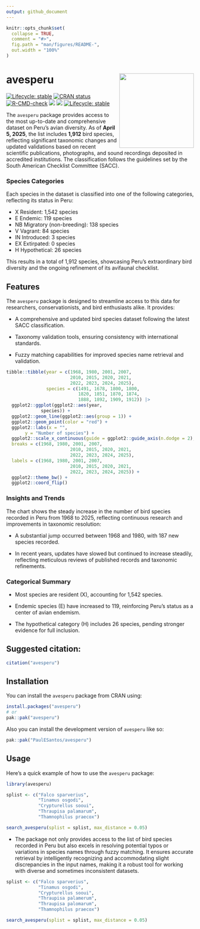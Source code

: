 ```yaml
---
output: github_document
---
```


<!-- README.md is generated from README.Rmd. Please edit that file -->


```r
knitr::opts_chunk$set(
  collapse = TRUE,
  comment = "#>",
  fig.path = "man/figures/README-",
  out.width = "100%"
)
```

# avesperu <a href='https://github.com/PaulESantos/avesperu'><img src='man/figures/avesperu.svg' align="right" height="200" width="200" /></a>


<!-- badges: start -->
[![Lifecycle: stable](https://img.shields.io/badge/lifecycle-stable-green.svg)](https://lifecycle.r-lib.org/articles/stages.html#stable)
[![CRAN status](https://www.r-pkg.org/badges/version/avesperu)](https://CRAN.R-project.org/package=avesperu)
[![R-CMD-check](https://github.com/PaulESantos/avesperu/actions/workflows/R-CMD-check.yaml/badge.svg)](https://github.com/PaulESantos/avesperu/actions/workflows/R-CMD-check.yaml)
[![](http://cranlogs.r-pkg.org/badges/grand-total/avesperu?color=green)](https://cran.r-project.org/package=avesperu)
[![](http://cranlogs.r-pkg.org/badges/last-week/avesperu?color=green)](https://cran.r-project.org/package=avesperu)
[![Lifecycle: stable](https://img.shields.io/badge/lifecycle-stable-brightgreen.svg)](https://lifecycle.r-lib.org/articles/stages.html#stable)
<!-- badges: end -->

The `avesperu` package provides access to the most up-to-date and comprehensive dataset on Peru's avian diversity. As of **April 5, 2025**, the list includes **1,912** bird species, reflecting significant taxonomic changes and updated validations based on recent scientific publications, photographs, and sound recordings deposited in accredited institutions. The classification follows the guidelines set by the South American Checklist Committee (SACC).

### Species Categories

Each species in the dataset is classified into one of the following categories, reflecting its status in Peru:

- X Resident: 1,542 species
- E Endemic: 119 species
- NB Migratory (non-breeding): 138 species
- V Vagrant: 84 species
- IN Introduced: 3 species
- EX Extirpated: 0 species
- H Hypothetical: 26 species

This results in a total of 1,912 species, showcasing Peru's extraordinary bird diversity and the ongoing refinement of its avifaunal checklist.

## Features

The `avesperu` package is designed to streamline access to this data for researchers, conservationists, and bird enthusiasts alike. It provides:

- A comprehensive and updated bird species dataset following the latest SACC classification.

- Taxonomy validation tools, ensuring consistency with international standards.

- Fuzzy matching capabilities for improved species name retrieval and validation.


```r
tibble::tibble(year = c(1968, 1980, 2001, 2007, 
                        2010, 2015, 2020, 2021,
                        2022, 2023, 2024, 2025),
               species = c(1491, 1678, 1800, 1800, 
                           1820, 1851, 1870, 1874, 
                           1888, 1892, 1909, 1912)) |> 
  ggplot2::ggplot(ggplot2::aes(year,
             species)) +
  ggplot2::geom_line(ggplot2::aes(group = 1)) +
  ggplot2::geom_point(color = "red") +
  ggplot2::labs(x = "",
       y = "Number of species") +
  ggplot2::scale_x_continuous(guide = ggplot2::guide_axis(n.dodge = 2),
  breaks = c(1968, 1980, 2001, 2007, 
                        2010, 2015, 2020, 2021,
                        2022, 2023, 2024, 2025),
  labels = c(1968, 1980, 2001, 2007, 
                        2010, 2015, 2020, 2021,
                        2022, 2023, 2024, 2025)) +
  ggplot2::theme_bw() +
  ggplot2::coord_flip()
```


### Insights and Trends

The chart shows the steady increase in the number of bird species recorded in Peru from 1968 to 2025, reflecting continuous research and improvements in taxonomic resolution:

- A substantial jump occurred between 1968 and 1980, with 187 new species recorded.

- In recent years, updates have slowed but continued to increase steadily, reflecting meticulous reviews of published records and taxonomic refinements.

### Categorical Summary

- Most species are resident (X), accounting for 1,542 species.

- Endemic species (E) have increased to 119, reinforcing Peru’s status as a center of avian endemism.

- The hypothetical category (H) includes 26 species, pending stronger evidence for full inclusion.

## Suggested citation:

```r
citation("avesperu")
```

## Installation

You can install the `avesperu` package from CRAN using:

```r
install.packages("avesperu")
# or
pak::pak("avesperu")
```

Also you can install the development version of `avesperu` like so:

``` r
pak::pak("PaulESantos/avesperu")
```

## Usage

Here's a quick example of how to use the `avesperu` package:



```r
library(avesperu)

splist <- c("Falco sparverius",
            "Tinamus osgodi",
            "Crypturellus sooui",
            "Thraupisa palamarum",
            "Thamnophilus praecox")

search_avesperu(splist = splist, max_distance = 0.05)

```

- The package not only provides access to the list of bird species recorded in Peru but also excels in resolving potential typos or variations in species names through fuzzy matching. It ensures accurate retrieval by intelligently recognizing and accommodating slight discrepancies in the input names, making it a robust tool for working with diverse and sometimes inconsistent datasets.

```r
splist <- c("Falco sparverius",
            "Tinamus osgodi",
            "Crypturellus sooui",
            "Thraupisa palamerum",
            "Thraupisa palomarum",
            "Thamnophilus praecox")

search_avesperu(splist = splist, max_distance = 0.05)

```
